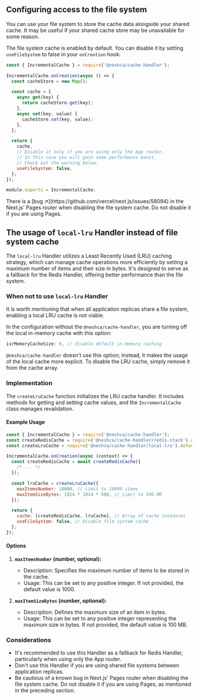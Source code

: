 
## Configuring access to the file system

You can use your file system to store the cache data alongside your shared cache. It may be useful if your shared cache store may be unavailable for some reason.

The file system cache is enabled by default. You can disable it by setting `useFileSystem` to false in your `onCreation` hook:

```js filename="cache-handler.js" copy
const { IncrementalCache } = require('@neshca/cache-handler');

IncrementalCache.onCreation(async () => {
  const cacheStore = new Map();

  const cache = {
    async get(key) {
      return cacheStore.get(key);
    },
    async set(key, value) {
      cacheStore.set(key, value);
    },
  };

  return {
    cache,
    // Disable it only if you are using only the App router.
    // In this case you will gain some performance boost.
    // Check out the warning below.
    useFileSystem: false,
  };
});

module.exports = IncrementalCache;
```

<Callout type="warning">
  There is a [bug ↗](https://github.com/vercel/next.js/issues/58094) in the Next.js' Pages router when disabling the
  file system cache. Do not disable it if you are using Pages.
</Callout>

## The usage of `local-lru` Handler instead of file system cache

The `local-lru` Handler utilizes a Least Recently Used (LRU) caching strategy, which can manage cache operations more efficiently by setting a maximum number of items and their size in bytes. It's designed to serve as a fallback for the Redis Handler, offering better performance than the file system.

### When not to use `local-lru` Handler

It is worth mentioning that when all application replicas share a file system, enabling a local LRU cache is not viable.

In the configuration without the `@neshca/cache-handler`, you are turning off the local in-memory cache with this option:

```js
isrMemoryCacheSize: 0, // disable default in-memory caching
```

`@neshca/cache-handler` doesn't use this option; instead, it makes the usage of the local cache more explicit. To disable the LRU cache, simply remove it from the cache array.

### Implementation

The `createLruCache` function initializes the LRU cache handler. It includes methods for getting and setting cache values, and the `IncrementalCache` class manages revalidation.

#### Example Usage

```js filename="cache-handler.js" copy
const { IncrementalCache } = require('@neshca/cache-handler');
const createRedisCache = require('@neshca/cache-handler/redis-stack').default;
const createLruCache = require('@neshca/cache-handler/local-lru').default;

IncrementalCache.onCreation(async (context) => {
  const createRedisCache = await createRedisCache({
    /* ... */
  });

  const lruCache = createLruCache({
    maxItemsNumber: 10000, // Limit to 10000 items
    maxItemSizeBytes: 1024 * 1024 * 500, // Limit to 500 MB
  });

  return {
    cache: [createRedisCache, lruCache], // Array of cache instances
    useFileSystem: false, // Disable file system cache
  };
});
```

#### Options

1. **`maxItemsNumber` (number, optional):**

   - Description: Specifies the maximum number of items to be stored in the cache.
   - Usage: This can be set to any positive integer. If not provided, the default value is 1000.

2. **`maxItemSizeBytes` (number, optional):**

   - Description: Defines the maximum size of an item in bytes.
   - Usage: This can be set to any positive integer representing the maximum size in bytes. If not provided, the default value is 100 MB.

### Considerations

- It's recommended to use this Handler as a fallback for Redis Handler, particularly when using only the App router.
- Don't use this Handler if you are using shared file systems between application replicas.
- Be cautious of a known bug in Next.js' Pages router when disabling the file system cache. Do not disable it if you are using Pages, as mentioned in the preceding section.
